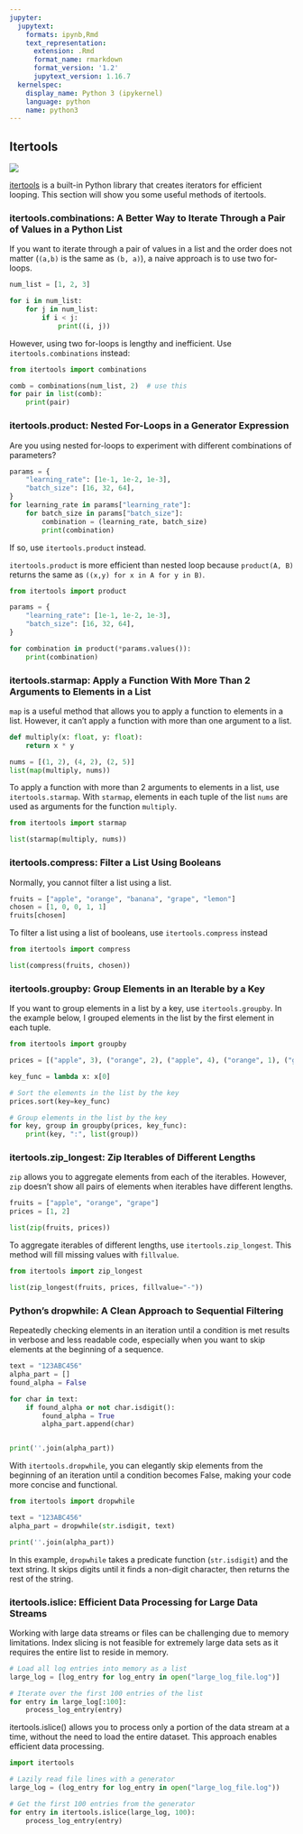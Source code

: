 ```yaml
---
jupyter:
  jupytext:
    formats: ipynb,Rmd
    text_representation:
      extension: .Rmd
      format_name: rmarkdown
      format_version: '1.2'
      jupytext_version: 1.16.7
  kernelspec:
    display_name: Python 3 (ipykernel)
    language: python
    name: python3
---
```


## Itertools


![](../img/itertools.png)


[itertools](https://docs.python.org/3/library/itertools.html) is a built-in Python library that creates iterators for efficient looping. This section will show you some useful methods of itertools.


### itertools.combinations: A Better Way to Iterate Through a Pair of Values in a Python List


If you want to iterate through a pair of values in a list and the order does not matter (`(a,b)` is the same as `(b, a)`), a naive approach is to use two for-loops.

```python
num_list = [1, 2, 3]
```

```python
for i in num_list:
    for j in num_list:
        if i < j:
            print((i, j))
```

However, using two for-loops is lengthy and inefficient. Use `itertools.combinations` instead:

```python
from itertools import combinations

comb = combinations(num_list, 2)  # use this
for pair in list(comb):
    print(pair)
```

### itertools.product: Nested For-Loops in a Generator Expression 


Are you using nested for-loops to experiment with different combinations of parameters? 

```python
params = {
    "learning_rate": [1e-1, 1e-2, 1e-3],
    "batch_size": [16, 32, 64],
}
for learning_rate in params["learning_rate"]:
    for batch_size in params["batch_size"]:
        combination = (learning_rate, batch_size)
        print(combination)

```

If so, use `itertools.product` instead.

`itertools.product` is more efficient than nested loop because `product(A, B)` returns the same as `((x,y) for x in A for y in B)`.

```python
from itertools import product

params = {
    "learning_rate": [1e-1, 1e-2, 1e-3],
    "batch_size": [16, 32, 64],
}

for combination in product(*params.values()):
    print(combination)
```

### itertools.starmap: Apply a Function With More Than 2 Arguments to Elements in a List


`map` is a useful method that allows you to apply a function to elements in a list. However, it can't apply a function with more than one argument to a list.

```python
def multiply(x: float, y: float):
    return x * y
```

```python
nums = [(1, 2), (4, 2), (2, 5)]
list(map(multiply, nums))
```

To apply a function with more than 2 arguments to elements in a list, use `itertools.starmap`. With `starmap`, elements in each tuple of the list `nums` are used as arguments for the function `multiply`.

```python
from itertools import starmap

list(starmap(multiply, nums))
```

### itertools.compress: Filter a List Using Booleans


Normally, you cannot filter a list using a list.

```python
fruits = ["apple", "orange", "banana", "grape", "lemon"]
chosen = [1, 0, 0, 1, 1]
fruits[chosen]
```

To filter a list using a list of booleans, use `itertools.compress` instead 

```python
from itertools import compress

list(compress(fruits, chosen))
```

### itertools.groupby: Group Elements in an Iterable by a Key


If you want to group elements in a list by a key, use `itertools.groupby`. In the example below, I grouped elements in the list by the first element in each tuple. 

```python
from itertools import groupby

prices = [("apple", 3), ("orange", 2), ("apple", 4), ("orange", 1), ("grape", 3)]

key_func = lambda x: x[0]

# Sort the elements in the list by the key
prices.sort(key=key_func)

# Group elements in the list by the key
for key, group in groupby(prices, key_func):
    print(key, ":", list(group))
```

### itertools.zip_longest: Zip Iterables of Different Lengths


`zip` allows you to aggregate elements from each of the iterables. However, `zip` doesn't show all pairs of elements when iterables have different lengths. 

```python
fruits = ["apple", "orange", "grape"]
prices = [1, 2]
```

```python
list(zip(fruits, prices))
```

To aggregate iterables of different lengths, use `itertools.zip_longest`. This method will fill missing values with `fillvalue`.

```python
from itertools import zip_longest
```

```python
list(zip_longest(fruits, prices, fillvalue="-"))
```

### Python's dropwhile: A Clean Approach to Sequential Filtering


Repeatedly checking elements in an iteration until a condition is met results in verbose and less readable code, especially when you want to skip elements at the beginning of a sequence.

```python
text = "123ABC456"
alpha_part = []
found_alpha = False

for char in text:
    if found_alpha or not char.isdigit():
        found_alpha = True
        alpha_part.append(char)


print(''.join(alpha_part))
```

With `itertools.dropwhile`, you can elegantly skip elements from the beginning of an iteration until a condition becomes False, making your code more concise and functional.

```python
from itertools import dropwhile

text = "123ABC456"
alpha_part = dropwhile(str.isdigit, text)

print(''.join(alpha_part))
```

In this example, `dropwhile` takes a predicate function (`str.isdigit`) and the text string. It skips digits until it finds a non-digit character, then returns the rest of the string. 


### itertools.islice: Efficient Data Processing for Large Data Streams


Working with large data streams or files can be challenging due to memory limitations. Index slicing is not feasible for extremely large data sets as it requires the entire list to reside in memory.

```python
# Load all log entries into memory as a list
large_log = [log_entry for log_entry in open("large_log_file.log")]

# Iterate over the first 100 entries of the list
for entry in large_log[:100]:
    process_log_entry(entry)
```

<!-- #region -->
itertools.islice() allows you to process only a portion of the data stream at a time, without the need to load the entire dataset. This approach enables efficient data processing.


```python
import itertools

# Lazily read file lines with a generator
large_log = (log_entry for log_entry in open("large_log_file.log"))

# Get the first 100 entries from the generator
for entry in itertools.islice(large_log, 100):
    process_log_entry(entry)
```
<!-- #endregion -->
